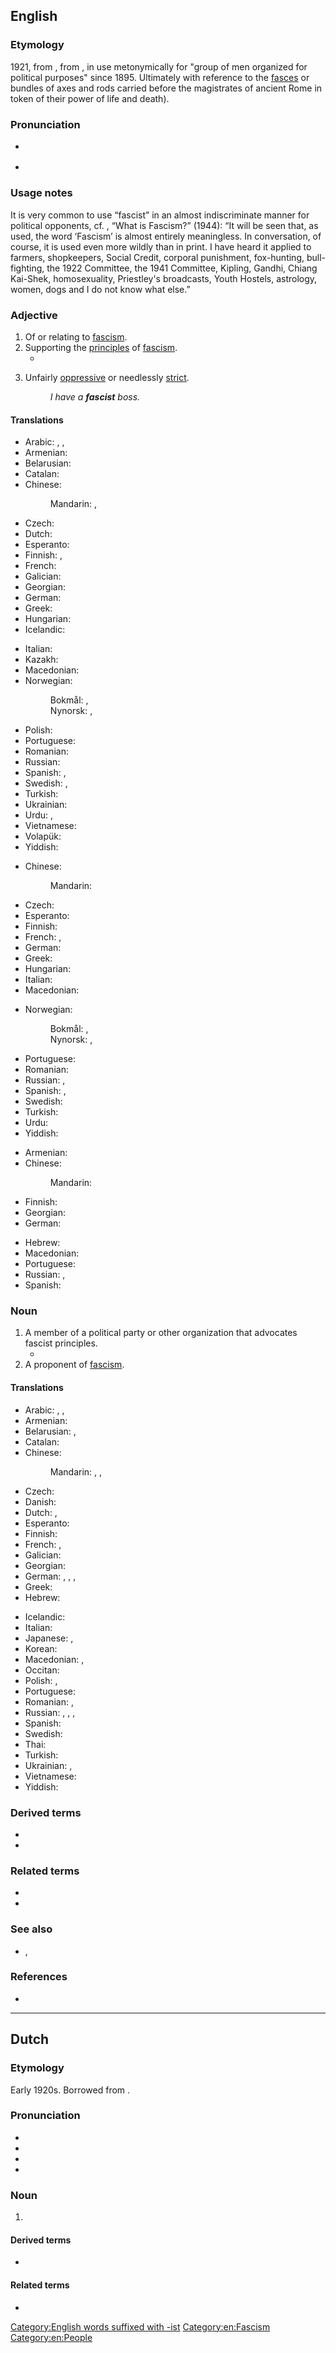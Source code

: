 {{also|Fascist}}
==English==
{{wikipedia|Fascism}}

===Etymology===
1921, from {{der|en|it|fascista}}, from {{m|it|fascio||bundle, bunch}}, in use metonymically for "group of men organized for political purposes" since 1895.  Ultimately with reference to the [[fasces]] or bundles of axes and rods carried before the magistrates of ancient Rome in token of their power of life and death).

===Pronunciation===
* {{a|US}} {{IPA|en|/ˈfæʃɪst/}}
* {{audio|en|fascist US.ogg|Audio (US)}}

===Usage notes===
It is very common to use “fascist” in an almost indiscriminate manner for political opponents, cf. {{w|George Orwell}}, “What is Fascism?” (1944): “It will be seen that, as used, the word ‘Fascism’ is almost entirely meaningless. In conversation, of course, it is used even more wildly than in print. I have heard it applied to farmers, shopkeepers, Social Credit, corporal punishment, fox-hunting, bull-fighting, the 1922 Committee, the 1941 Committee, Kipling, Gandhi, Chiang Kai-Shek, homosexuality, Priestley's broadcasts, Youth Hostels, astrology, women, dogs and I do not know what else.”

===Adjective===
{{en-adj}}

# Of or relating to [[fascism]].
# Supporting the [[principles]] of [[fascism]].
#*{{quote-journal
|en
|title=Auschwitz Survivors Don’t Want Their Past to Be Their Grandchildren’s Future
|journal=Truthout
|date=2020-3-2
|author=Henry A. Giroux
|url=https://truthout.org/articles/auschwitz-survivors-dont-want-their-past-to-be-their-grandchildrens-future/
|passage=Under demagogues such as Donald Trump in the U.S., Jair Bolsonaro in Brazil, Recep Erdoğan in Turkey, Narendra Modi in India and Viktor Orbán in Hungary, a moral abyss has emerged in which state violence, widespread repression and a surge of lawlessness against those considered disposable have become the hallmark of an updated '''fascist''' politics.}}
# {{lb|en|informal}} Unfairly [[oppressive]] or needlessly [[strict]].
#: ''I have a '''fascist''' boss.''

====Translations====
{{trans-top|of or relating to fascism}}
* Arabic: {{t|ar|فَاشِسْتِيّ}}, {{t|ar|فَاشِيّ}}, {{t|ar|نَازِيّ}}
* Armenian: {{t+|hy|ֆաշիստական|sc=Armn}}
* Belarusian: {{t|be|фашы́сцкі}}
* Catalan: {{t+|ca|feixista}}
* Chinese:
*: Mandarin: {{t|cmn|[[法西斯主義|法西斯主義的]]}}, {{t|cmn|[[法西斯主义|法西斯主义的]]|tr=fǎxīsīzhǔyì de}}
* Czech: {{t+|cs|fašistický}}
* Dutch: {{t+|nl|fascistisch}}
* Esperanto: {{t|eo|faŝisma}}
* Finnish: {{t+|fi|fasistinen}}, {{t|fi|[[fasismi]]-}} {{qualifier|in compounds}}
* French: {{t+|fr|fasciste}}
* Galician: {{t+|gl|fascista}}
* Georgian: {{t|ka|ფაშისტური|sc=Geor}}
* German: {{t+|de|faschistisch}}
* Greek: {{t+|el|φασιστικός}}
* Hungarian: {{t+|hu|fasiszta}}
* Icelandic: {{t|is|fasískur}}
{{trans-mid}}
* Italian: {{t+|it|fascista}}
* Kazakh: {{t+|kk|фашистік}}
* Macedonian: {{t|mk|фаши́стички|sc=Cyrl}}
* Norwegian:
*: Bokmål: {{t|no|fascistisk}}, {{t|no|fasistisk}}
*: Nynorsk: {{t|nn|fascistisk}}, {{t|nn|fasistisk}}
* Polish: {{t+|pl|faszystowski}}
* Portuguese: {{t+|pt|fascista}}
* Romanian: {{t+|ro|fascist}}
* Russian: {{t+|ru|фаши́стский}}
* Spanish: {{t+|es|fascista}}, {{qualifier|slang}} {{t+|es|facha}}
* Swedish: {{t+|sv|fascistisk}}, {{t|sv|fascistoid}}
* Turkish: {{t+|tr|faşist}}
* Ukrainian: {{t|uk|фаши́стський|sc=Cyrl}}
* Urdu: {{t|ur|فاسی|tr=fāsī}}, {{t|ur|فاشی|tr=fašī}}
* Vietnamese: {{t+|vi|phát xít}}
* Volapük: {{t|vo|fajistik}}
* Yiddish: {{t|yi|פֿאַשיסטיש}}
{{trans-bottom}}

{{trans-top|supporting the principles of fascism}}
* Chinese:
*: Mandarin: {{t|cmn|[[法西斯蒂|法西斯蒂的]]|tr=fǎxīsīdì de}}
* Czech: {{t+|cs|fašistický}}
* Esperanto: {{t|eo|faŝisma}}
* Finnish: {{t+|fi|fasistinen}}
* French: {{t+|fr|fasciste}}, {{t+|fr|facho}} {{qualifier|slang}}
* German: {{t+|de|faschistisch}}
* Greek: {{t+|el|φασιστικός}}
* Hungarian: {{t+|hu|fasiszta}}
* Italian: {{t+|it|fascista}}
* Macedonian: {{t|mk|фаши́стички|sc=Cyrl}}
{{trans-mid}}
* Norwegian:
*: Bokmål: {{t|no|fascistisk}}, {{t|no|fasistisk}}
*: Nynorsk: {{t|nn|fascistisk}}, {{t|nn|fasistisk}}
* Portuguese: {{t+|pt|fascista}}
* Romanian: {{t+|ro|fascist}}
* Russian: {{t+|ru|фаши́стский}}, {{t+|ru|фаши́ствующий}}
* Spanish: {{t+|es|fascista}}, {{qualifier|slang}} {{t+|es|facha}}
* Swedish: {{t+|sv|fascistisk}}
* Turkish: {{t+|tr|faşist}}
* Urdu: {{t|ur|فاسی|tr=fāsī}}
* Yiddish: {{t|yi|פֿאַשיסטיש}}
{{trans-bottom}}

{{trans-top|informal: unfairly oppressive or needlessly strict}}
* Armenian: {{t+|hy|ֆաշիստ|sc=Armn}}
* Chinese:
*: Mandarin: {{t+|cmn|法西斯|tr=fǎxīsī}}
* Finnish: {{t+|fi|fasistinen}}
* Georgian: {{t|ka|ფაშისტი|sc=Geor}}
* German: {{t+|de|faschistisch}}
{{trans-mid}}
* Hebrew: {{t|he|פשיסט}}
* Macedonian: {{t|mk|фаши́стички|sc=Cyrl}}
* Portuguese: {{t+|pt|fascista}}
* Russian: {{t+|ru|фаши́стский}}, {{t|ru|фашистообра́зный}}
* Spanish: {{t+|es|fascista}}
{{trans-bottom}}

===Noun===
{{en-noun}}

# A member of a political party or other organization that advocates fascist principles.
#*{{quote-journal
|en
|journal=BBC News
|title=Franco exhumation: Spanish dictator's remains moved
|date=2019-10-24
|url=https://www.bbc.com/news/world-europe-50164806
|passage=Thursday's long-awaited relocation fulfils a key pledge of the socialist government, which said Spain should not continue to glorify a '''fascist''' who ruled the country for nearly four decades.}}
# A proponent of [[fascism]].

====Translations====
{{trans-top|proponent of fascism}}
* Arabic: {{t|ar|فَاشِسْتِيّ|m}}, {{t|ar|فَاشِيّ|m}}, {{t|ar|نَازِيّ|m}}
* Armenian: {{t+|hy|ֆաշիստ}}
* Belarusian: {{t|be|фашы́ст|m|sc=Cyrl}}, {{t|be|фашы́стка|f|sc=Cyrl}}
* Catalan: {{t+|ca|feixista}}
* Chinese:
*: Mandarin: {{t+|cmn|法西斯|tr=fǎxīsī|sc=Hani}}, {{t+|cmn|納粹|sc=Hani}}, {{t+|cmn|纳粹|tr=nàcuì|sc=Hani}}
* Czech: {{t+|cs|fašista|m}}
* Danish: {{t|da|fascist|c}}
* Dutch: {{t+|nl|fascist|m}}, {{t+|nl|fasciste|f}}
* Esperanto: {{t|eo|faŝisto}}
* Finnish: {{t+|fi|fasisti}}
* French: {{t+|fr|fasciste|m}}, {{t+|fr|Nazi|m}}
* Galician: {{t+|gl|fascista|m|f}}
* Georgian: {{t|ka|ფაშისტი|sc=Geor}}
* German: {{t+|de|Faschist|m}}, {{t+|de|Faschistin|f}}, {{t+|de|Nazi|m}}, {{t|de|Fascho|m}}
* Greek: {{t+|el|φασίστας|m}}
* Hebrew: {{t|he|פָשִׁיסְט|m|tr=fashíst}}
{{trans-mid}}
* Icelandic: {{t+|is|fasisti|m}}
* Italian: {{t+|it|fascista}}
* Japanese: {{t|ja|ファシスト|tr=fashisuto}}, {{t+|ja|ナチス|tr=nachisu}}
* Korean: {{t+|ko|파시스트}}
* Macedonian: {{t|mk|фаши́ст|m|sc=Cyrl}}, {{t|mk|фаши́стка|f|sc=Cyrl}}
* Occitan: {{t|oc|fascista|m|f}}
* Polish: {{t+|pl|faszysta|m}}, {{t+|pl|faszystka|f}}
* Portuguese: {{t+|pt|fascista|m|f}}
* Romanian: {{t+|ro|fascist|m}}, {{t+|ro|fascistă|f}}
* Russian: {{t+|ru|фаши́ст|m}}, {{t+|ru|фаши́стка|f}}, {{t+|ru|наци́ст|m}}, {{t+|ru|наци́стка|f}}
* Spanish: {{t+|es|fascista|m|f}}
* Swedish: {{t+|sv|fascist|c}}
* Thai: {{t|th|ฟาสซิสต์}}
* Turkish: {{t+|tr|faşist}}
* Ukrainian: {{t+|uk|фаши́ст|m|sc=Cyrl}}, {{t|uk|фаши́стка|f|sc=Cyrl}}
* Vietnamese: {{t|vi|phần tử phát xít}}
* Yiddish: {{t|yi|פֿאַשיסט|m}}
{{trans-bottom}}

===Derived terms===
* {{l|en|clerofascist}}
* {{l|en|Islamofascist}}

===Related terms===
* {{l|en|fascism}}
* {{l|en|fascistic}}

===See also===
* {{l|en|Nazi}}, {{l|en|nazi}}

===References===
* {{EtymOnLine}}

[[Category:English words suffixed with -ist]]
[[Category:en:Fascism]]
[[Category:en:People]]

----

==Dutch==

===Etymology===
Early 1920s. Borrowed from {{bor|nl|it|fascista}}.

===Pronunciation===
* {{IPA|nl|/fɑˈsɪst/|/fɑˈʃɪst/}}
* {{audio|nl|Nl-fascist.ogg|Audio}}
* {{hyphenation|nl|fas|cist}}
* {{rhymes|nl|ɪst}}

===Noun===
{{nl-noun|m|-en|fascistje|f=fasciste}}

# {{l|en|fascist}} {{defdate|from 1920s}}

====Derived terms====
* {{l|nl|fascistisch}}

====Related terms====
* {{l|nl|fascisme}}